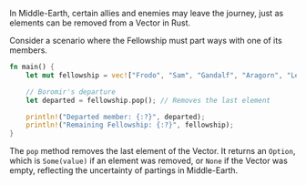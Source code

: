 In Middle-Earth, certain allies and enemies may leave the journey, just as elements can be removed from a Vector in Rust.

Consider a scenario where the Fellowship must part ways with one of its members.

```rust
fn main() {
    let mut fellowship = vec!["Frodo", "Sam", "Gandalf", "Aragorn", "Legolas", "Gimli", "Boromir"];

    // Boromir's departure
    let departed = fellowship.pop(); // Removes the last element

    println!("Departed member: {:?}", departed);
    println!("Remaining Fellowship: {:?}", fellowship);
}
```

The `pop` method removes the last element of the Vector. It returns an `Option`, which is `Some(value)` if an element was removed, or `None` if the Vector was empty, reflecting the uncertainty of partings in Middle-Earth.